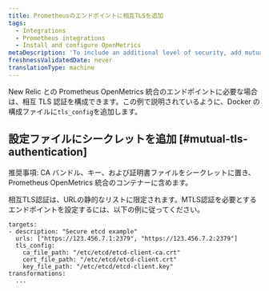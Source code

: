 ```yaml
---
title: Prometheusのエンドポイントに相互TLSを追加
tags:
  - Integrations
  - Prometheus integrations
  - Install and configure OpenMetrics
metaDescription: 'To include an additional level of security, add mutual TLS to your Docker or Kubernetes config file for the Prometheus OpenMetrics integration with New Relic.'
freshnessValidatedDate: never
translationType: machine
---
```


New Relic との Prometheus OpenMetrics 統合のエンドポイントに必要な場合は、相互 TLS 認証を構成できます。この例で説明されているように、Docker の構成ファイルに`tls_config`を追加します。

## 設定ファイルにシークレットを追加 [#mutual-tls-authentication]

推奨事項: CA バンドル、キー、および証明書ファイルをシークレットに置き、Prometheus OpenMetrics 統合のコンテナーに含めます。

相互TLS認証は、URLの静的なリストに限定されます。MTLS認証を必要とするエンドポイントを設定するには、以下の例に従ってください。

```
targets:
- description: "Secure etcd example"
  urls: ["https://123.456.7.1:2379", "https://123.456.7.2:2379"]
  tls_config:
    ca_file_path: "/etc/etcd/etcd-client-ca.crt"
    cert_file_path: "/etc/etcd/etcd-client.crt"
    key_file_path: "/etc/etcd/etcd-client.key"
transformations:
  ...
```
